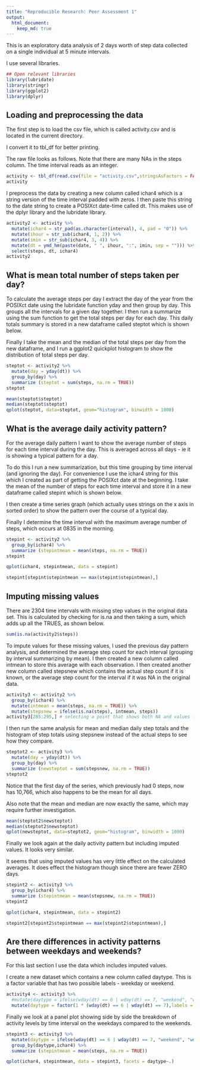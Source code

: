 ```yaml
---
title: "Reproducible Research: Peer Assessment 1"
output: 
  html_document:
    keep_md: true
---
```

This is an exploratory data analysis of 2 days worth of step data collected on a single individual at 5 minute intervals.

I use several libraries.

```r
## Open relevant libraries
library(lubridate)
library(stringr)
library(ggplot2)
library(dplyr)
```

## Loading and preprocessing the data
The first step is to load the csv file, which is called activity.csv and is located in the current directory.

I convert it to tbl_df for better printing.

The raw file looks as follows.  Note that there are many NAs in the steps column.  The time interval reads as an integer.

```r
activity <- tbl_df(read.csv(file = "activity.csv",stringsAsFactors = FALSE))
activity
```

I preprocess the data by creating a new column called ichar4 which is a string version of the time interval padded with zeros.  I then paste this string to the date string to create a POSIXct date-time called dt.  This makes use of the dplyr library and the lubridate library.


```r
activity2 <- activity %>%
  mutate(ichar4 = str_pad(as.character(interval), 4, pad = "0")) %>%
  mutate(ihour = str_sub(ichar4, 1, 2)) %>%
  mutate(imin = str_sub(ichar4, 3, 4)) %>%
  mutate(dt = ymd_hm(paste(date, " ", ihour, ":", imin, sep = ""))) %>%
  select(steps, dt, ichar4)
activity2
```


## What is mean total number of steps taken per day?
To calculate the average steps per day I extract the day of the year from the POSIXct date using the lubridate function yday and then group by day.  This groups all the intervals for a given day together.  I then run a summarize using the sum function to get the total steps per day for each day.  This daily totals summary is stored in a new dataframe called steptot which is shown below.

Finally I take the mean and the median of the total steps per day from the new dataframe, and I run a ggplot2 quickplot histogram to show the distribution of total steps per day.


```r
steptot <- activity2 %>%
  mutate(day = yday(dt)) %>%
  group_by(day) %>%
  summarize (steptot = sum(steps, na.rm = TRUE))
steptot

mean(steptot$steptot)
median(steptot$steptot)
qplot(steptot, data=steptot, geom="histogram", binwidth = 1000)
```

## What is the average daily activity pattern?
For the average daily pattern I want to show the average number of steps for each time interval during the day.  This is averaged across all days - ie it is showing a typical pattern for a day.

To do this I run a new summarization, but this time grouping by time interval (and ignoring the day).  For convenience I use the ichar4 string for this which I created as part of getting the POSIXct date at the beginning.  I take the mean of the number of steps for each time interval and store it in a new dataframe called stepint which is shown below.

I then create a time series graph (which actually uses strings on the x axis in sorted order) to show the pattern over the course of a typical day.

Finally I determine the time interval with the maximum average number of steps, which occurs at 0835 in the morning.


```r

stepint <- activity2 %>%
  group_by(ichar4) %>%
  summarize (stepintmean = mean(steps, na.rm = TRUE))
stepint

qplot(ichar4, stepintmean, data = stepint)

stepint[stepint$stepintmean == max(stepint$stepintmean),]

```

## Imputing missing values
There are 2304 time intervals with missing step values in the original data set.  This is calculated by checking for is.na and then taking a sum, which adds up all the TRUES, as shown below.

```r
sum(is.na(activity2$steps))
```

To impute values for these missing values, I used the previous day pattern analysis, and determined the average step count for each interval (grouping by interval summarizing by mean).  I then created a new column called intmean to store this average with each observation.  I then created another new column called stepsnew which contains the actual step count if it is known, or the average step count for the interval if it was NA in the original data.

```r
activity3 <- activity2 %>%
  group_by(ichar4) %>%
  mutate(intmean = mean(steps, na.rm = TRUE)) %>%
  mutate(stepsnew = ifelse(is.na(steps), intmean, steps))
activity3[285:295,] # selecting a point that shows both NA and values for steps
```

I then run the same analysis for mean and median daily step totals and the histogram of step totals using stepsnew instead of the actual steps to see how they compare.

```r
steptot2 <- activity3 %>%
  mutate(day = yday(dt)) %>%
  group_by(day) %>%
  summarize (newsteptot = sum(stepsnew, na.rm = TRUE))
steptot2
```
Notice that the first day of the series, which previously had 0 steps, now has 10,766, which also happens to be the mean for all days.

Also note that the mean and median are now exactly the same, which may require further investigation.

```r
mean(steptot2$newsteptot)
median(steptot2$newsteptot)
qplot(newsteptot, data=steptot2, geom="histogram", binwidth = 1000)
```

Finally we look again at the daily activity pattern but including imputed values.  It looks very similar.

It seems that using imputed values has very little effect on the calculated averages.  It does effect the histogram though since there are fewer ZERO days.

```r
stepint2 <- activity3 %>%
  group_by(ichar4) %>%
  summarize (stepintmean = mean(stepsnew, na.rm = TRUE))
stepint2

qplot(ichar4, stepintmean, data = stepint2)

stepint2[stepint2$stepintmean == max(stepint2$stepintmean),]

```

## Are there differences in activity patterns between weekdays and weekends?

For this last section I use the data which includes imputed values.

I create a new dataset which contains a new column called daytype.  This is a factor variable that has two possible labels - weekday or weekend.

```r

activity4 <- activity3 %>%
  #mutate(daytype = ifelse(wday(dt) == 6 | wday(dt) == 7, "weekend", "weekday")) %>%
  mutate(daytype = factor(1 * (wday(dt) == 6 | wday(dt) == 7),labels = c("weekday","weekend")))
```

Finally we look at a panel plot showing side by side the breakdown of activity levels by time interval on the weekdays compared to the weekends.

```r
stepint3 <- activity3 %>%
  mutate(daytype = ifelse(wday(dt) == 6 | wday(dt) == 7, "weekend", "weekday")) %>%
  group_by(daytype,ichar4) %>%
  summarize (stepintmean = mean(steps, na.rm = TRUE))

qplot(ichar4, stepintmean, data = stepint3, facets = daytype~.)
```  







